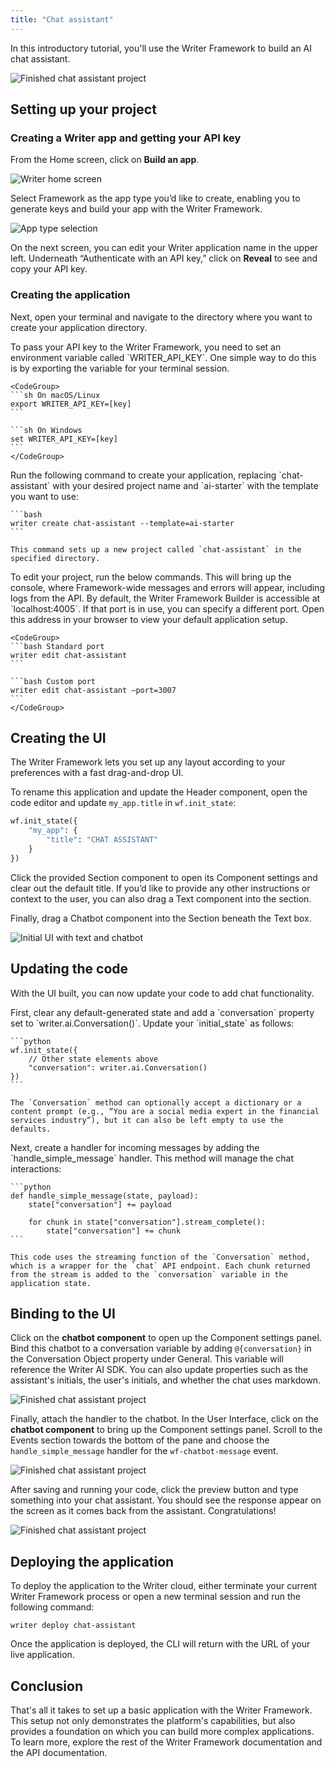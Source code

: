 ```yaml
---
title: "Chat assistant"
---
```


In this introductory tutorial, you'll use the Writer Framework to build an AI chat assistant.

![Finished chat assistant project](/framework/images/tutorial/chat/chat_assistant_1.png)

## Setting up your project

### Creating a Writer app and getting your API key

From the Home screen, click on **Build an app**.

![Writer home screen](/framework/images/tutorial/chat/chat_assistant_2.png)

Select Framework as the app type you’d like to create, enabling you to generate keys and build your app with the Writer Framework.

![App type selection](/framework/images/tutorial/chat/chat_assistant_3.png)

On the next screen, you can edit your Writer application name in the upper left. Underneath “Authenticate with an API key,” click on **Reveal** to see and copy your API key.


### Creating the application

Next, open your terminal and navigate to the directory where you want to create your application directory.

<Steps>
  <Step title="Set the API key environment variable">
    To pass your API key to the Writer Framework, you need to set an environment variable called `WRITER_API_KEY`. One simple way to do this is by exporting the variable for your terminal session.

    <CodeGroup>
    ```sh On macOS/Linux
    export WRITER_API_KEY=[key]
    ```

    ```sh On Windows
    set WRITER_API_KEY=[key]
    ```
    </CodeGroup>
  </Step>
  <Step title="Create the application">
    Run the following command to create your application, replacing `chat-assistant` with your desired project name and `ai-starter` with the template you want to use:

    ```bash
    writer create chat-assistant --template=ai-starter
    ```

    This command sets up a new project called `chat-assistant` in the specified directory.
  </Step>
  <Step title="Edit your project">
    To edit your project, run the below commands. This will bring up the console, where Framework-wide messages and errors will appear, including logs from the API. By default, the Writer Framework Builder is accessible at `localhost:4005`. If that port is in use, you can specify a different port. Open this address in your browser to view your default application setup.

    <CodeGroup>
    ```bash Standard port
    writer edit chat-assistant
    ```

    ```bash Custom port
    writer edit chat-assistant –port=3007
    ```
    </CodeGroup>

  </Step>
</Steps>



## Creating the UI

The Writer Framework lets you set up any layout according to your preferences with a fast drag-and-drop UI. 

To rename this application and update the Header component, open the code editor and update `my_app.title` in `wf.init_state`:

```python
wf.init_state({
    "my_app": {
        "title": "CHAT ASSISTANT"
    }
})
```

Click the provided Section component to open its Component settings and clear out the default title. If you’d like to provide any other instructions or context to the user, you can also drag a Text component into the section.

Finally, drag a Chatbot component into the Section beneath the Text box. 

![Initial UI with text and chatbot](/framework/images/tutorial/chat/chat_assistant_4.png)


## Updating the code

With the UI built, you can now update your code to add chat functionality.

<Steps>
  <Step title="Initialize your application state">
    First, clear any default-generated state and add a `conversation` property set to `writer.ai.Conversation()`. Update your `initial_state` as follows:

    ```python
    wf.init_state({
        // Other state elements above
        "conversation": writer.ai.Conversation()
    })
    ```

    The `Conversation` method can optionally accept a dictionary or a content prompt (e.g., “You are a social media expert in the financial services industry”), but it can also be left empty to use the defaults.
  </Step>
  <Step title="Create a handler for the Chatbot component">
    Next, create a handler for incoming messages by adding the `handle_simple_message` handler. This method will manage the chat interactions:

    ```python
    def handle_simple_message(state, payload):
        state["conversation"] += payload
        
        for chunk in state["conversation"].stream_complete():
            state["conversation"] += chunk
    ```

    This code uses the streaming function of the `Conversation` method, which is a wrapper for the `chat` API endpoint. Each chunk returned from the stream is added to the `conversation` variable in the application state.
  </Step>
</Steps>



## Binding to the UI

Click on the **chatbot component** to open up the Component settings panel. Bind this chatbot to a conversation variable by adding `@{conversation}` in the Conversation Object property under General. This variable will reference the Writer AI SDK. You can also update properties such as the assistant's initials, the user's initials, and whether the chat uses markdown.

![Finished chat assistant project](/framework/images/tutorial/chat/chat_assistant_5.png)

Finally, attach the handler to the chatbot. In the User Interface, click on the **chatbot component** to bring up the Component settings panel. Scroll to the Events section towards the bottom of the pane and choose the `handle_simple_message` handler for the `wf-chatbot-message` event.

![Finished chat assistant project](/framework/images/tutorial/chat/chat_assistant_6.png)

After saving and running your code, click the preview button and type something into your chat assistant. You should see the response appear on the screen as it comes back from the assistant. Congratulations!

![Finished chat assistant project](/framework/images/tutorial/chat/chat_assistant_7.png)


## Deploying the application

To deploy the application to the Writer cloud, either terminate your current Writer Framework process or open a new terminal session and run the following command:


```
writer deploy chat-assistant
```


Once the application is deployed, the CLI will return with the URL of your live application.


## Conclusion

That's all it takes to set up a basic application with the Writer Framework. This setup not only demonstrates the platform's capabilities, but also provides a foundation on which you can build more complex applications. To learn more, explore the rest of the Writer Framework documentation and the API documentation. 
